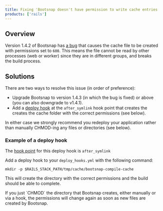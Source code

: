 ```yaml
---
title: Fixing 'Bootsnap doesn't have permission to write cache entries' errors
products: ['rails']
---
```


## Overview

Version 1.4.2 of Bootsnap has [a bug](https://github.com/Shopify/bootsnap/issues/254) that causes the cache file to be created with permissions set to `600`. This means the file cannot be read by other processes (web or worker) since they are in different groups, and breaks the build process.

## Solutions

There are two ways to resolve this issue (in order of preference):

* Upgrade Bootsnap to version 1.4.3 (in which the bug is fixed) or above (you can also downgrade to v1.4.1).
* Add a [deploy hook](/docs/deploy-hooks/deploy-hooks) at the `after_symlink` hook point that creates the creates the cache folder with the correct permissions (see below).

In either case we strongly recommend you redeploy your application rather than manually CHMOD-ing any files or directories (see below).

### Example of a deploy hook

The [hook point](/docs/deploy-hooks/deploy-hooks#hook-points) for this deploy hook is `after_symlink`

Add a deploy hook to your `deploy_hooks.yml` with the following command:

```shell
mkdir -p $RAILS_STACK_PATH/tmp/cache/bootsnap-compile-cache
```

This will create the directory with the correct permissions and the build should be able to complete.

<Callout type="warning" title="Warning!">
If you just `CHMOD` the directory that Bootsnap creates, either manually or via a hook, the permissions will change again as soon as new files are created by Bootsnap.
</Callout>



